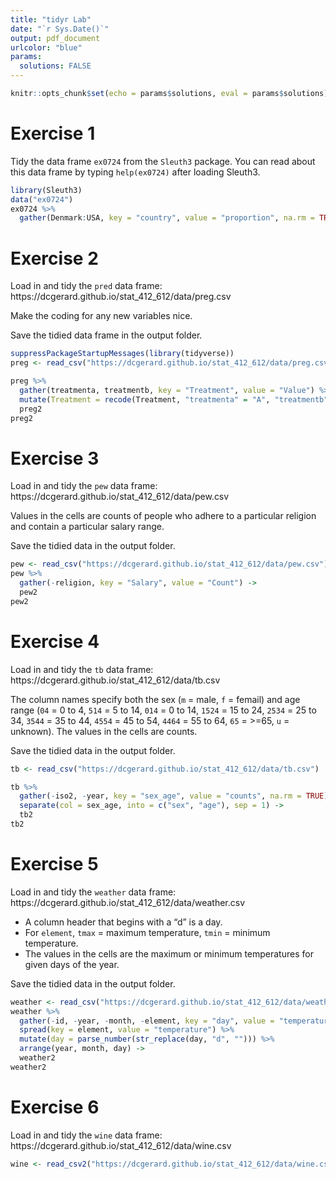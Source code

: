 ```yaml
---
title: "tidyr Lab"
date: "`r Sys.Date()`"
output: pdf_document
urlcolor: "blue"
params: 
  solutions: FALSE
---
```


```r
knitr::opts_chunk$set(echo = params$solutions, eval = params$solutions)
```

# Exercise 1

Tidy the data frame `ex0724` from the `Sleuth3` package. You can read about this data frame by typing `help(ex0724)` after loading Sleuth3.

```r
library(Sleuth3)
data("ex0724")
ex0724 %>%
  gather(Denmark:USA, key = "country", value = "proportion", na.rm = TRUE)
```

# Exercise 2

Load in and tidy the `pred` data frame: https://dcgerard.github.io/stat_412_612/data/preg.csv

Make the coding for any new variables nice.

Save the tidied data frame in the output folder.

```r
suppressPackageStartupMessages(library(tidyverse))
preg <- read_csv("https://dcgerard.github.io/stat_412_612/data/preg.csv")

preg %>%
  gather(treatmenta, treatmentb, key = "Treatment", value = "Value") %>%
  mutate(Treatment = recode(Treatment, "treatmenta" = "A", "treatmentb" = "B")) ->
  preg2
preg2
```

# Exercise 3

Load in and tidy the `pew` data frame: https://dcgerard.github.io/stat_412_612/data/pew.csv

Values in the cells are counts of people who adhere to a particular religion and contain a particular salary range.

Save the tidied data in the output folder.

```r
pew <- read_csv("https://dcgerard.github.io/stat_412_612/data/pew.csv")
pew %>%
  gather(-religion, key = "Salary", value = "Count") ->
  pew2
pew2
```


# Exercise 4

Load in and tidy the `tb` data frame: https://dcgerard.github.io/stat_412_612/data/tb.csv

The column names specify both the sex (`m` = male, `f` = femail) and age range (`04` = 0 to 4, `514` = 5 to 14, `014` = 0 to 14, `1524` = 15 to 24, `2534` = 25 to 34, `3544` = 35 to 44, `4554` = 45 to 54, `4464` = 55 to 64, `65` = >=65, `u` = unknown). The values in the cells are counts.

Save the tidied data in the output folder.

```r
tb <- read_csv("https://dcgerard.github.io/stat_412_612/data/tb.csv")

tb %>%
  gather(-iso2, -year, key = "sex_age", value = "counts", na.rm = TRUE) %>%
  separate(col = sex_age, into = c("sex", "age"), sep = 1) ->
  tb2
tb2
```

# Exercise 5 

Load in and tidy the `weather` data frame: https://dcgerard.github.io/stat_412_612/data/weather.csv

- A column header that begins with a "d" is a day. 
- For `element`, `tmax` = maximum temperature, `tmin` = minimum temperature. 
- The values in the cells are the maximum or minimum temperatures for given days of the year.

Save the tidied data in the output folder.

```r
weather <- read_csv("https://dcgerard.github.io/stat_412_612/data/weather.csv")
weather %>%
  gather(-id, -year, -month, -element, key = "day", value = "temperature", na.rm = TRUE) %>%
  spread(key = element, value = "temperature") %>%
  mutate(day = parse_number(str_replace(day, "d", ""))) %>%
  arrange(year, month, day) ->
  weather2
weather2
```

# Exercise 6


Load in and tidy the `wine` data frame: https://dcgerard.github.io/stat_412_612/data/wine.csv

```r
wine <- read_csv2("https://dcgerard.github.io/stat_412_612/data/wine.csv")
```



